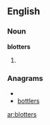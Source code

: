 ==English==

===Noun===
'''blotters'''

# {{plural of|blotter}}

===Anagrams===
* {{alphagram|belorstt}}
* [[bottlers#English|bottlers]]


[[ar:blotters]]